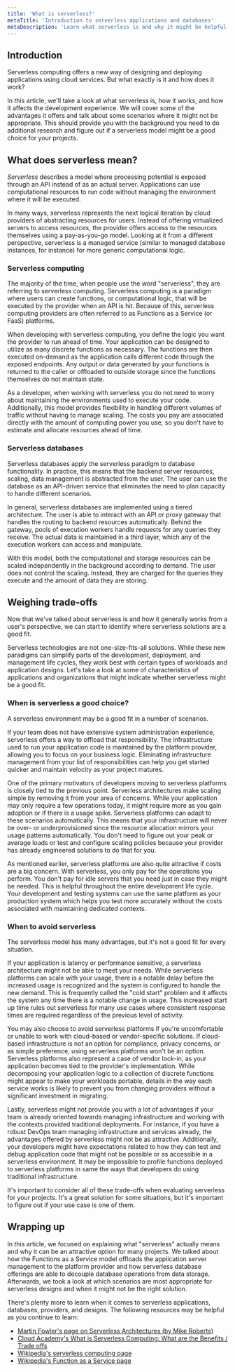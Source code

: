 ```yaml
---
title: 'What is serverless?'
metaTitle: 'Introduction to serverless applications and databases'
metaDescription: 'Learn what serverless is and why it might be helpful for your projects.'
---
```


## Introduction

Serverless computing offers a new way of designing and deploying applications using cloud services.  But what exactly is it and how does it work?

In this article, we'll take a look at what serverless is, how it works, and how it affects the development experience.  We will cover some of the advantages it offers and talk about some scenarios where it might not be appropriate.  This should provide you with the background you need to do additional research and figure out if a serverless model might be a good choice for your projects.

## What does serverless mean?

*Serverless* describes a model where processing potential is exposed through an API instead of as an actual server.  Applications can use computational resources to run code without managing the environment where it will be executed.

In many ways, serverless represents the next logical iteration by cloud providers of abstracting resources for users.  Instead of offering virtualized servers to access resources, the provider offers access to the resources themselves using a pay-as-you-go model.  Looking at it from a different perspective, serverless is a managed service (similar to managed database instances, for instance) for more generic computational logic.

### Serverless computing

The majority of the time, when people use the word "serverless", they are referring to serverless computing.  Serverless computing is a paradigm where users can create functions, or computational logic, that will be executed by the provider when an API is hit.  Because of this, serverless computing providers are often referred to as Functions as a Service (or FaaS) platforms.

When developing with serverless computing, you define the logic you want the provider to run ahead of time.  Your application can be designed to utilize as many discrete functions as necessary.  The functions are then executed on-demand as the application calls different code through the exposed endpoints.  Any output or data generated by your functions is returned to the caller or offloaded to outside storage since the functions themselves do not maintain state.

As a developer, when working with serverless you do not need to worry about maintaining the environments used to execute your code.  Additionally, this model provides flexibility in handling different volumes of traffic without having to manage scaling.  The costs you pay are associated directly with the amount of computing power you use, so you don't have to estimate and allocate resources ahead of time.

### Serverless databases

Serverless databases apply the serverless paradigm to database functionality.  In practice, this means that the backend server resources, scaling, data management is abstracted from the user.  The user can use the database as an API-driven service that eliminates the need to plan capacity to handle different scenarios.

In general, serverless databases are implemented using a tiered architecture.  The user is able to interact with an API or proxy gateway that handles the routing to backend resources automatically.  Behind the gateway, pools of execution workers handle requests for any queries they receive.  The actual data is maintained in a third layer, which any of the execution workers can access and manipulate.

With this model, both the computational and storage resources can be scaled independently in the background according to demand.  The user does not control the scaling.  Instead, they are charged for the queries they execute and the amount of data they are storing.

## Weighing trade-offs

Now that we've talked about serverless is and how it generally works from a user's perspective, we can start to identify where serverless solutions are a good fit.

Serverless technologies are not one-size-fits-all solutions.  While these new paradigms can simplify parts of the development, deployment, and management life cycles, they work best with certain types of workloads and application designs.  Let's take a look at some of characteristics of applications and organizations that might indicate whether serverless might be a good fit.

### When is serverless a good choice?

A serverless environment may be a good fit in a number of scenarios.

If your team does not have extensive system administration experience, serverless offers a way to offload that responsibility.  The infrastructure used to run your application code is maintained by the platform provider, allowing you to focus on your business logic.  Eliminating infrastructure management from your list of responsibilities can help you get started quicker and maintain velocity as your project matures.

One of the primary motivators of developers moving to serverless platforms is closely tied to the previous point.  Serverless architectures make scaling simple by removing it from your area of concerns.  While your application may only require a few operations today, it might require more as you gain adoption or if there is a usage spike.  Serverless platforms can adapt to these scenarios automatically.  This means that your infrastructure will never be over- or underprovisioned since the resource allocation mirrors your usage patterns automatically.  You don't need to figure out your peak or average loads or test and configure scaling policies because your provider has already engineered solutions to do that for you.

As mentioned earlier, serverless platforms are also quite attractive if costs are a big concern.  With serverless, you only pay for the operations you perform.  You don't pay for idle servers that you need just in case they might be needed.  This is helpful throughout the entire development life cycle.  Your development and testing systems can use the same platform as your production system which helps you test more accurately without the costs associated with maintaining dedicated contexts.

### When to avoid serverless

The serverless model has many advantages, but it's not a good fit for every situation.

If your application is latency or performance sensitive, a serverless architecture might not be able to meet your needs.  While serverless platforms can scale with your usage, there is a notable delay before the increased usage is recognized and the system is configured to handle the new demand.  This is frequently called the "cold start" problem and it affects the system any time there is a notable change in usage.  This increased start up time rules out serverless for many use cases where consistent response times are required regardless of the previous level of activity.

You may also choose to avoid serverless platforms if you're uncomfortable or unable to work with cloud-based or vendor-specific solutions.  If cloud-based infrastructure is not an option for compliance, privacy concerns, or as simple preference, using serverless platforms won't be an option.  Serverless platforms also represent a case of vendor lock-in, as your application becomes tied to the provider's implementation.  While decomposing your application logic to a collection of discrete functions might appear to make your workloads portable, details in the way each service works is likely to prevent you from changing providers without a significant investment in migrating.

Lastly, serverless might not provide you with a lot of advantages if your team is already oriented towards managing infrastructure and working with the contexts provided traditional deployments.  For instance, if you have a robust DevOps team managing infrastructure and services already, the advantages offered by serverless might not be as attractive.  Additionally, your developers might have expectations related to how they can test and debug application code that might not be possible or as accessible in a serverless environment.  It may be impossible to profile functions deployed to serverless platforms in same the ways that developers do using traditional infrastructure.

It's important to consider all of these trade-offs when evaluating serverless for your projects.  It's a great solution for some situations, but it's important to figure out if your use case is one of them.

## Wrapping up

In this article, we focused on explaining what "serverless" actually means and why it can be an attractive option for many projects.  We talked about how the Functions as a Service model offloads the application server management to the platform provider and how serverless database offerings are able to decouple database operations from data storage.  Afterwards, we took a look at which scenarios are most appropriate for serverless designs and when it might not be the right solution.

There's plenty more to learn when it comes to serverless applications, databases, providers, and designs.  The following resources may be helpful as you continue to learn:

* [Martin Fowler's page on Serverless Architectures (by Mike Roberts)](https://martinfowler.com/articles/serverless.html)
* [Cloud Academy's What is Serverless Computing: What are the Benefits / Trade offs](https://cloudacademy.com/course/what-is-serverless-computing/the-benefits-and-course-summary/)
* [Wikipedia's serverless computing page](https://en.wikipedia.org/wiki/Serverless_computing)
* [Wikipedia's Function as a Service page](https://en.wikipedia.org/wiki/Function_as_a_service)
